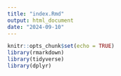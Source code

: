 ```yaml
---
title: "index.Rmd"
output: html_document
date: "2024-09-10"
---
```


```r
knitr::opts_chunk$set(echo = TRUE)
library(rmarkdown)
library(tidyverse)
library(dplyr)
```

